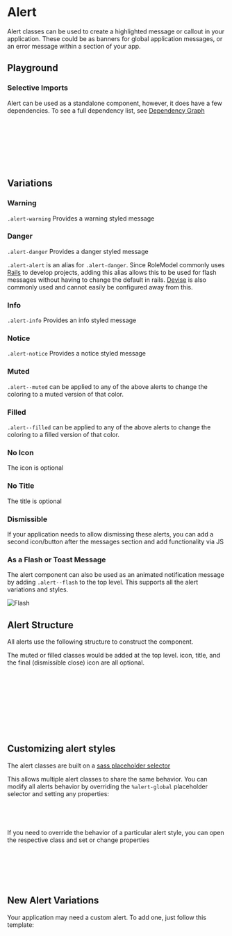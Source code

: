 

<Meta of={AlertStories} />

# Alert

Alert classes can be used to create a highlighted message or callout in your application.
These could be as banners for global application messages, or an error message within a section of your app.

## Playground

<Canvas of={AlertStories.Warning} />
<Controls of={AlertStories.Warning} />

### Selective Imports

Alert can be used as a standalone component, however, it does have a few dependencies. To see a full dependency list, see [Dependency Graph](?path=/docs/overview-selective-imports--docs#dependencies)

```css
// Depends on
@import '@rolemodel/optics/dist/scss/core/tokens';
@import '@rolemodel/optics/dist/scss/core/base';
@import '@rolemodel/optics/dist/scss/components/icon';

// Component
@import '@rolemodel/optics/dist/scss/components/alert';
```

## Variations

### Warning

`.alert-warning` Provides a warning styled message

<Canvas of={AlertStories.Warning} />

### Danger

`.alert-danger` Provides a danger styled message

`.alert-alert` is an alias for `.alert-danger`. Since RoleModel commonly uses [Rails](https://rubyonrails.org/) to develop projects, adding this alias allows this to be used for flash messages without having to change the default in rails. [Devise](https://github.com/heartcombo/devise) is also commonly used and cannot easily be configured away from this.

<Canvas of={AlertStories.Danger} />

### Info

`.alert-info` Provides an info styled message

<Canvas of={AlertStories.Info} />

### Notice

`.alert-notice` Provides a notice styled message

<Canvas of={AlertStories.Notice} />

### Muted

`.alert--muted` can be applied to any of the above alerts to change the coloring to a muted version of that color.

<Canvas of={AlertStories.Muted} />

### Filled

`.alert--filled` can be applied to any of the above alerts to change the coloring to a filled version of that color.

<Canvas of={AlertStories.Filled} />

### No Icon

The icon is optional

<Canvas of={AlertStories.NoIcon} />

### No Title

The title is optional

<Canvas of={AlertStories.NoTitle} />

### Dismissible

If your application needs to allow dismissing these alerts, you can add a second icon/button after the messages section and add functionality via JS

<Canvas of={AlertStories.Dismissible} />

### As a Flash or Toast Message

The alert component can also be used as an animated notification message by adding `.alert--flash` to the top level. This supports all the alert variations and styles.

<img src={imageFile} alt="Flash" />

## Alert Structure

All alerts use the following structure to construct the component.

The muted or filled classes would be added at the top level.
icon, title, and the final (dismissible close) icon are all optional.

```html
<div class='alert-danger'>
  <span class='alert__icon material-symbols-outlined'>error</div>
  <div class='alert__messages'>
    <div class='alert__title'>Error</div>
    <div class='alert__description'>Your message</div>
    <div class='alert__description'>Another message if you need</div>
  </div>
  <span class='alert__icon material-symbols-outlined'>close</div>
</div>
```

## Customizing alert styles

<div
  dangerouslySetInnerHTML={{
    __html: createAlert({
      title: 'Important!',
      description: 'These patterns represent how to customize the style of the alert for you project.',
    }).outerHTML,
  }}
></div>

The alert classes are built on a [sass placeholder selector](https://sass-lang.com/documentation/style-rules/placeholder-selectors)

This allows multiple alert classes to share the same behavior. You can modify all alerts behavior by overriding the `%alert-global` placeholder selector and setting any properties:

```css
%alert-global {
  border-radius: var(--op-radius-large);
}
```

If you need to override the behavior of a particular alert style, you can open the respective class and set or change properties

```css
// This will only affect the warning alert, but not danger, info, or notice.
.alert-warning {
  background-color: red;
  color: white;
}
```

## New Alert Variations

<div
  dangerouslySetInnerHTML={{
    __html: createAlert({
      title: 'Important!',
      description: 'These patterns represent how to create new variations of the alert for you project.',
    }).outerHTML,
  }}
></div>

Your application may need a custom alert. To add one, just follow this template:

```css
.alert-{name} {
  @extend %alert-global;

  background-color:
  box-shadow:
  color:

  .alert__title {
    color:
  }

  &.alert--muted {
    background-color:
    box-shadow:
    color:

    .alert__title {
      color:
    }
  }

  &.alert--filled {
    background-color:
    box-shadow:
    color:

    .alert__title {
      color:
    }
  }
}
```

```css
.alert-purple {
  @extend %alert-global;

  background-color: verylightpurple;
  box-shadow: var(--op-border-all) purple;
  color: purple;

  .alert__title {
    color: darkpurple;
  }

  &.alert--muted {
    background-color: lightpurple;
    box-shadow: none;
    color: white;

    .alert__title {
      color: purple;
    }
  }

  &.alert--filled {
    background-color: purple;
    box-shadow: none;
    color: white;

    .alert__title {
      color: darkpurple;
    }
  }
}
```

